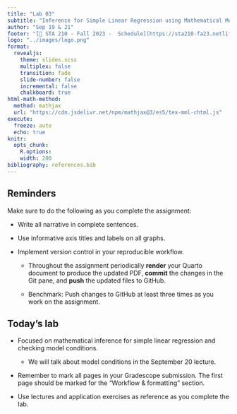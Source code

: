 ```yaml
---
title: "Lab 03"
subtitle: "Inference for Simple Linear Regression using Mathematical Models"
author: "Sep 19 & 21"
footer: "[🔗 STA 210 - Fall 2023 -  Schedule](https://sta210-fa23.netlify.app/schedule)"
logo: "../images/logo.png"
format: 
  revealjs:
    theme: slides.scss
    multiplex: false
    transition: fade
    slide-number: false
    incremental: false 
    chalkboard: true
html-math-method:
  method: mathjax
  url: "https://cdn.jsdelivr.net/npm/mathjax@3/es5/tex-mml-chtml.js"
execute:
  freeze: auto
  echo: true
knitr:
  opts_chunk: 
    R.options:      
    width: 200
bibliography: references.bib
---
```


## Reminders {.midi}

Make sure to do the following as you complete the assignment:

-   Write all narrative in complete sentences.

-   Use informative axis titles and labels on all graphs.

-   Implement version control in your reproducible workflow.

    -   Throughout the assignment periodically **render** your Quarto document to produce the updated PDF, **commit** the changes in the Git pane, and **push** the updated files to GitHub.

    -   Benchmark: Push changes to GitHub at least three times as you work on the assignment.

## Today's lab

-   Focused on mathematical inference for simple linear regression and checking model conditions.

    -   We will talk about model conditions in the September 20 lecture.

-   Remember to mark all pages in your Gradescope submission. The first page should be marked for the "Workflow & formatting" section.

-   Use lectures and application exercises as reference as you complete the lab.\
